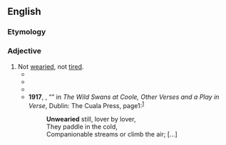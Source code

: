 ==English==

===Etymology===
{{prefix|en|un|wearied}}

===Adjective===
{{en-adj}}

# Not [[weary#Verb|wearied]], not [[tired#Adjective|tired]].
#* {{RQ:Spectator|volume=V|issue=465|date=23 August 1712|page=294|passage=Th’ '''unwearied''' sun from day to day, / Does his Creator’s power display, / And publishes to every land / The work of an Almighty Hand.}}
#* {{RQ:Austen Persuasion|volume=III|chapter=XI|pages=225–226|pageref=225|passage=The scenes in its neighbourhood, Charmouth, with its high grounds and extensive sweeps of country, and still more, its sweet, retired bay, backed by dark cliffs, where fragments of low rock among the sands make it the happiest spot for watching the flow of the tide, for sitting in '''unwearied''' contemplation;— [...]}}
#* {{RQ:Keats Lamia|poem=Ode on a Grecian Urn|stanza=3|lines=23–24|page=114|passage=And, happy melodist, '''unwearied''', / For ever piping songs for ever new; [...]}}
#* '''1917''', {{w|William Butler Yeats}}, “{{w|The Wild Swans at Coole}}” in ''The Wild Swans at Coole, Other Verses and a Play in Verse'', Dublin: The Cuala Press, page{{nbsp}}1:<sup>[https://archive.org/details/wildswansatcoole00yeatrich]</sup>
#*: '''Unwearied''' still, lover by lover,
#*: They paddle in the cold,
#*: Companionable streams or climb the air; [...]